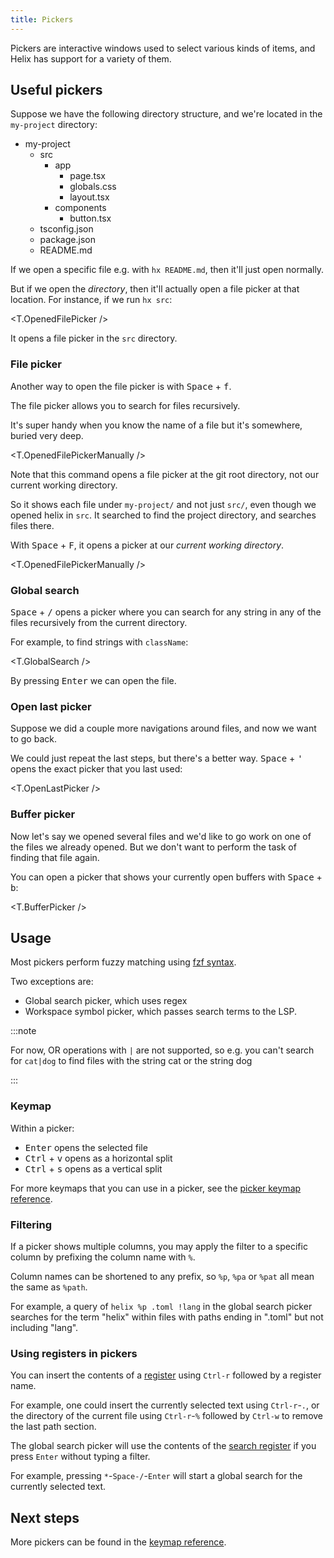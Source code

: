 ```yaml
---
title: Pickers
---
```





Pickers are interactive windows used to select various kinds of items, and Helix has support for a variety of them.

## Useful pickers

Suppose we have the following directory structure, and we're located in the `my-project` directory:

<FileTree>

- my-project
  - src
    - app
      - page.tsx
      - globals.css
      - layout.tsx
    - components
      - button.tsx
  - tsconfig.json
  - package.json
  - README.md

</FileTree>

If we open a specific file e.g. with `hx README.md`, then it'll just open normally.

But if we open the _directory_, then it'll actually open a file picker at that location. For instance, if we run `hx src`:

<T.OpenedFilePicker />

It opens a file picker in the `src` directory.

### File picker

Another way to open the file picker is with <kbd>Space</kbd> + <kbd>f</kbd>.

The file picker allows you to search for files recursively.

It's super handy when you know the name of a file but it's somewhere, buried very deep.

<T.OpenedFilePickerManually />

Note that this command opens a file picker at the git root directory, not our current working directory.

So it shows each file under `my-project/` and not just `src/`, even though we opened helix in `src`. It searched to find the project directory, and searches files there.

With <kbd>Space</kbd> + <kbd>F</kbd>, it opens a picker at our _current working directory_.

<T.OpenedFilePickerManually />

### Global search

<kbd>Space</kbd> + <kbd>/</kbd> opens a picker where you can search for any string in any of the files recursively from the current directory.

For example, to find strings with `className`:

<T.GlobalSearch />

By pressing <kbd>Enter</kbd> we can open the file.

### Open last picker

Suppose we did a couple more navigations around files, and now we want to go back.

We could just repeat the last steps, but there's a better way. <kbd>Space</kbd> + <kbd>'</kbd> opens the exact picker that you last used:

<T.OpenLastPicker />

### Buffer picker

Now let's say we opened several files and we'd like to go work on one of the files we already opened. But we don't want to perform the task of finding that file again.

You can open a picker that shows your currently open buffers with <kbd>Space</kbd> + <kbd>b</kbd>:

<T.BufferPicker />

## Usage

Most pickers perform fuzzy matching using [fzf syntax](https://github.com/junegunn/fzf?tab=readme-ov-file#search-syntax).

Two exceptions are:

- Global search picker, which uses regex
- Workspace symbol picker, which passes search terms to the LSP.

:::note

For now, OR operations with `|` are not supported, so e.g. you can't search for `cat|dog` to find files with the string cat or the string dog

:::

### Keymap

Within a picker:

- <kbd>Enter</kbd> opens the selected file
- <kbd>Ctrl</kbd> + <kbd>v</kbd> opens as a horizontal split
- <kbd>Ctrl</kbd> + <kbd>s</kbd> opens as a vertical split

For more keymaps that you can use in a picker, see the [picker keymap reference](/reference/keymap#picker).

<Master>

### Filtering

If a picker shows multiple columns, you may apply the filter to a specific column by prefixing the column name with `%`.

Column names can be shortened to any prefix, so `%p`, `%pa` or `%pat` all mean the same as `%path`.

For example, a query of `helix %p .toml !lang` in the global search picker searches for the term "helix" within files with paths ending in ".toml" but not including "lang".

</Master>

### Using registers in pickers

You can insert the contents of a [register](/usage/registers) using `Ctrl-r` followed by a register name.

For example, one could insert the currently selected text using `Ctrl-r`-`.`, or the directory of the current file using `Ctrl-r`-`%` followed by `Ctrl-w` to remove the last path section.

The global search picker will use the contents of the [search register](/usage/registers#default-registers) if you press `Enter` without typing a filter.

For example, pressing `*`-`Space-/`-`Enter` will start a global search for the currently selected text.

## Next steps

More pickers can be found in the [keymap reference](/reference/keymap#space-mode).
